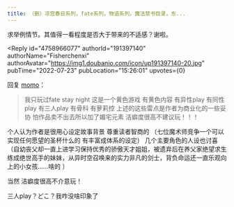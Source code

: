 ```yaml
---
title: （删）凉宫春日系列，fate系列，物语系列，魔法禁书目录，东...
---
```



<Forum groupName="动画番剧" groupUrl="https://www.douban.com/group/596353/" archivedAt="2025-05-16T15:13:16.477Z">
  <Post
    id="271375797"
    title="（删）凉宫春日系列，fate系列，物语系列，魔法禁书目录，东..."
    url="https://www.douban.com/group/topic/271375797/?_spm_id=MjIwODgxMDI1"
    pubTime="2023-12-30"
    highlightUserId="191397140"
  >
求举例情节。其值得一看程度是否大于带来的不适感？谢啦。

<Reply
  id="4758966077"
  authorId="191397140"
  authorName="Fisherchenxi"
  authorAvatar="https://img1.doubanio.com/icon/up191397140-20.jpg"
  pubTime="2022-07-23"
  pubLocation="15:26:01"
  upvotes={0}
>
回复 [momo](https://www.douban.com/people/220132971/)：
> 我只玩过fate stay night 这是一个黄色游戏 有黄色内容 有异性play
有同性play 有三人play 有骨科 有萝莉控
上述的这些雷点是作者为商业化的一些妥协 怕作品卖不出去所以加了媚宅元素
洁癖度很高不建议玩！！！

个人认为作者是很用心设定故事背景 尊重读者智商的
（七位魔术师竞争一个可以实现任何愿望的圣杯什么的 有丰富成体系的设定）
几个主要角色的人设也讨喜
（自幼丧父却一直上进学习保持优秀的骄傲天才姐姐，被遗弃后在养父家绝望求生练成绝世高手的妹妹，从异时空召唤来的实力非凡的剑士，背负命运还一直乐观向上的小女孩......啥的
）

当然 洁癖度很高不介意玩！

三人play？どこ？我咋没啥印象了
</Reply>
  </Post>
</Forum>
